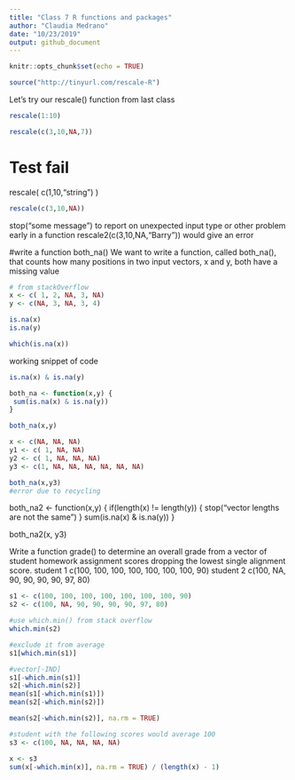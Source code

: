 ```yaml
---
title: "Class 7 R functions and packages"
author: "Claudia Medrano"
date: "10/23/2019"
output: github_document
---
```


```r
knitr::opts_chunk$set(echo = TRUE)
```

```r
source("http://tinyurl.com/rescale-R")
```

Let's try our rescale() function from last class
```r
rescale(1:10)
```

```r
rescale(c(3,10,NA,7))
```

# Test fail
rescale( c(1,10,"string") )

```r
rescale(c(3,10,NA))
```


stop("some message") to report on unexpected input type or other problem early in a function
rescale2(c(3,10,NA,"Barry")) would give an error

#write a function both_na()
We want to write a function, called both_na(),
that counts how many positions in two input
vectors, x and y, both have a missing value

```r
# from stackOverflow
x <- c( 1, 2, NA, 3, NA)
y <- c(NA, 3, NA, 3, 4)

is.na(x)
is.na(y)
```

```r
which(is.na(x))
```

working snippet of code
```r
is.na(x) & is.na(y)
```

```r
both_na <- function(x,y) {
 sum(is.na(x) & is.na(y))
}
```

```r
both_na(x,y)
```

```r
x <- c(NA, NA, NA)
y1 <- c( 1, NA, NA)
y2 <- c( 1, NA, NA, NA)
y3 <- c(1, NA, NA, NA, NA, NA, NA)

both_na(x,y3)
#error due to recycling
```

both_na2 <- function(x,y) {
 if(length(x) != length(y)) {
   stop("vector lengths are not the same")
 }
  sum(is.na(x) & is.na(y))
}

both_na2(x, y3)



Write a function grade() to determine an overall
grade from a vector of student homework
assignment scores dropping the lowest single
alignment score.
 student 1
c(100, 100, 100, 100, 100, 100, 100, 90)
 student 2
c(100, NA, 90, 90, 90, 90, 97, 80)

```r
s1 <- c(100, 100, 100, 100, 100, 100, 100, 90)
s2 <- c(100, NA, 90, 90, 90, 90, 97, 80)

#use which.min() from stack overflow
which.min(s2)
```
```r
#exclude it from average 
s1[which.min(s1)]
```

```r
#vector[-IND]
s1[-which.min(s1)]
s2[-which.min(s2)]
mean(s1[-which.min(s1)])
mean(s2[-which.min(s2)])
```

```r
mean(s2[-which.min(s2)], na.rm = TRUE)
```


```r
#student with the following scores would average 100
s3 <- c(100, NA, NA, NA, NA)
```

```r
x <- s3
sum(x[-which.min(x)], na.rm = TRUE) / (length(x) - 1)
```


